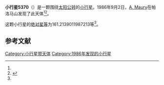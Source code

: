 {{Infobox planet
| bgcolour = #FFFFC0
| name = 5370 Taranis
| symbol = 
| image = 
| caption = 
| discovery = yes
| discovery_ref = 
| discoverer = [[A._Maury|A. Maury]]
| discovery_site = [[帕洛马山|帕洛马山]] 
| discovered = 1986年9月2日
| designations = yes
| mp_name = 
| named_after = 
| alt_names = 
| mp_category = [[阿莫尔型小行星|阿莫尔型小行星]]
| orbit_ref = <ref name="a">[http://ssd.jpl.nasa.gov/sbdb.cgi?sstr=5370 5370 Taranis] {{Wayback|url=http://ssd.jpl.nasa.gov/sbdb.cgi?sstr=5370 |date=20201124020514 }}，小行星數據庫瀏覽器（JPL Small-Body Database Browser）－[[美国国家航空航天局|美国国家航空航天局]]喷气推进实验室</ref>
| epoch = 2456400.5 (2013年4月18日更新)
| aphelion = {{convert|5.44566293144085|AU|km|3|abbr=on|lk=out}}
| perihelion = {{convert|1.219350986449944|AU|km|3|abbr=on}}
| semimajor = {{convert|3.332506958945397|AU|km|3|abbr=on}}
| eccentricity = 0.634103994
| period = 2222.056126 [[日|日]]<br />6.08[[儒略年|儒略年]]
| avg_speed = 
| inclination = 19.08974732931005
| asc_node = 177.8441479836818
| mean_anomaly = 
| arg_peri = 161.2139011987213
| satellites = 
| physical_characteristics = yes
| dimensions = 
| mass = 
| density = 
| surface_grav = 
| escape_velocity = 
| sidereal_day = 
| axial_tilt = 
| pole_ecliptic_lat = 
| pole_ecliptic_lon = 
| albedo = 
| temperatures= 
| temp_name1 = 
| mean_temp_1 = 
| max_temp_1 = 
| temp_name2 = 
| max_temp_2 = 
| spectral_type = 
| abs_magnitude = 161.2139011987213
}}

'''小行星5370'''（{{lang-en|5370 Taranis}}）是一颗围绕[[太阳|太阳]][[公转|公转]]的[[小行星|小行星]]。1986年9月2日，[[A._Maury|A. Maury]]在帕洛马山发现了此天体<ref name="a" /><ref>{{cite news|title=小行星列表|url=http://cfa-www.harvard.edu/iau/lists/NumberedMPs.txt|accessdate=2013-07-08|newspaper=哈佛大学|archive-date=2008-05-17|archive-url=https://web.archive.org/web/20080517010638/http://cfa-www.harvard.edu/iau/lists/NumberedMPs.txt|dead-url=no}}</ref>。

这颗小行星的[[绝对星等|绝对星等]]为161.2139011987213等<ref name="a" />。

==参考文献==
{{reflist}}
{{Minor Planet Number|[[小行星5369|小行星5369]]|[[小行星5371|小行星5371]]}}

{{小天体}}

[[Category:小行星带天体|Category:小行星带天体]]
[[Category:1986年发现的小行星|Category:1986年发现的小行星]]

{{asteroid-stub}}